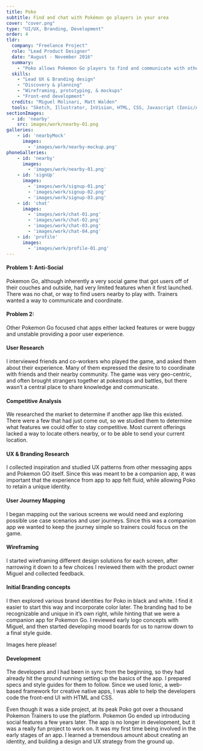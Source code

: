 ```yaml
---
title: Poko
subtitle: Find and chat with Pokémon go players in your area
cover: "cover.png"
type: "UI/UX, Branding, Development"
order: 4
tldr:
  company: "Freelance Project"
  role: "Lead Product Designer"
  date: "August - November 2016"
  summary:
    - "Poko allows Pokemon Go players to find and communicate with other trainers nearby. When Pokemon Go first launched it was a huge hit, but was lacking any kind social features. Trainers wanted a way to interact with others so they could coordinate battles and share resources and information. Poko aimed to fill this gap by providing a simple chat interface for Pokemon Trainers."
  skills:
    - "Lead UX & Branding design"
    - "Discovery & planning"
    - "Wireframing, prototyping, & mockups"
    - "Front-end development"
  credits: "Miguel Molinari, Matt Walden"
  tools: "Sketch, Illustrator, InVision, HTML, CSS, Javascript (Ionic/Angular)"
sectionImages:
  - id: 'nearby'
    src: images/work/nearby-01.png
galleries:
    - id: 'nearbyMock'
      images:
        - 'images/work/nearby-mockup.png'
phoneGalleries:
    - id: 'nearby'
      images:
        - 'images/work/nearby-01.png'
    - id: 'signUp'
      images:
        - 'images/work/signup-01.png'
        - 'images/work/signup-02.png'
        - 'images/work/signup-03.png'
    - id: 'chat'
      images:
        - 'images/work/chat-01.png'
        - 'images/work/chat-02.png'
        - 'images/work/chat-03.png'
        - 'images/work/chat-04.png'
    - id: 'profile'
      images:
        - 'images/work/profile-01.png'
---
```



<CaseSection
  sticky
  title="So, What's the Problem?"
  stepNum="01">
<ContentRow fullHeight>
<Content colRight>

#### Problem 1: Anti-Social

Pokemon Go, although inherently a very social game that got users off of their couches and outside, had very limited features when it first launched. There was no chat, or way to find users nearby to play with. Trainers wanted a way to communicate and coordinate.

</Content>
</ContentRow>
<ContentRow fullHeight>
<Content colRight>

#### Problem 2: 

Other Pokemon Go focused chat apps either lacked features or were buggy and unstable providing a poor user experience.

</Content>
</ContentRow>
</CaseSection>

<CaseSection
  sticky
  title="Did you do your homework?"
  stepNum="01">
<ContentRow fullHeight>
<Content colRight>

#### User Research

I interviewed friends and co-workers who played the game, and asked them about their experience. Many of them expressed the desire to to coordinate with friends and their nearby community. The game was very geo-centric, and often brought strangers together at pokestops and battles, but there wasn’t a central place to share knowledge and communicate.

#### Competitive Analysis

We researched the market to determine if another app like this existed. There were a few that had just come out, so we studied them to determine what features we could offer to stay competitive. Most current offerings lacked a way to locate others nearby, or to be able to send your current location.

#### UX &amp; Branding Research

I collected inspiration and studied UX patterns from other messaging apps and Pokemon GO itself. Since this was meant to be a companion app, it was important that the experience from app to app felt fluid, while allowing Poko to retain a unique identity.

</Content>
</ContentRow>
</CaseSection>

<CaseSection
  sticky
  title="The best laid plans"
  stepNum="02">
<ContentRow>
<Content colRight>

#### User Journey Mapping

I began mapping out the various screens we would need and exploring possible use case scenarios and user journeys. Since this was a companion app we wanted to keep the journey simple so trainers could focus on the game. 

</Content>
</ContentRow>
<ContentRow>
<Content colRight>

#### Wireframing

I started wireframing different design solutions for each screen, after narrowing it down to a few choices I reviewed them with the product owner Miguel and collected feedback.

</Content>
</ContentRow>
<ContentRow>
<Content colRight>

#### Initial Branding concepts

I then explored various brand identities for Poko in black and white. I find it easier to start this way and incorporate color later. The branding had to be recognizable and unique in it’s own right, while hinting that we were a companion app for Pokemon Go. I reviewed early logo concepts with Miguel, and then started developing mood boards for us to narrow down to a final style guide.

</Content>
</ContentRow>
</CaseSection>

<CaseSection
  title="Logo &amp; Branding"
  stepNum="03"
  intro="For Poko’s branding, I used a color palette reminiscent of Pokemon Go so that the two apps shared a continuity and users associated the two in their heads. I wanted to keep the branding simple and modern, while also incorporating Pokemon symbolism. I broke the letterforms down to their most basic shapes, allowing the P to utilize negative space and imply the shape of a PokeBall inside a message bubble. I chose Lato for the main typeface because it shared patterns with Pokemon Go’s typeface, while also complimenting our wordmark.">
<ContentRow>
<Content>

Images here please! 

</Content>
</ContentRow>
</CaseSection>

<CaseSection
  title="Sign Up Flow"
  stepNum="03"
  intro="We kept the sign up flow simple, so that users could get up and running quickly. User’s choose a sign up method, enter their username, and declare their team. We limited sign-up to only google and facebook initially, since this allowed us to find your friends this provided a bit of shielding from spam bots and bad-actors.">

<ContentGallery phone gallery={props.phoneGalleries.signUp} />

</CaseSection>

<CaseSection
  title="Nearby"
  stepNum="03"
  intro="Nearby is a local lobby that allows trainers to find each other and coordinate. User’s can filter nearby trainers by team and distance. Trainer cards provide quick information like their team, level, and their current status. Tap the pin to quickly send your location to another trainer so you can team up. Swipe left on a card to hide or report a Trainer."
  image={props.phoneGalleries.nearby[0]}
  phone>

<ContentGallery fullWidth gallery={props.galleries.nearbyMock} />

</CaseSection>

<CaseSection
  title="Location Based Chat"
  stepNum="03"
  intro="Keep in touch with your friends and other trainers nearby. Use Poko to plan a meet-up, discuss strategy, or just talk PoGo. You can even share your location so it’s easier for other trainers to find you while on-the-go.">

<ContentGallery phone gallery={props.phoneGalleries.chat} />


</CaseSection>

<CaseSection
  sticky
  title="Trainer Profiles"
  stepNum="03"
  intro="Trainer profiles are simple and to the point so that you can focus on the task at hand – catching Pokemon. Just upload a profile photo and set a status to let other trainers know you’re ready to catch them all!">

<ContentGallery colRight fullWidth phone gallery={props.phoneGalleries.profile} />

</CaseSection>

<CaseSection
  sticky
  title="Alright, build it already"
  stepNum="04">
<ContentRow fullHeight>
<Content colRight>

#### Development

The developers and I had been in sync from the beginning, so they had already hit the ground running setting up the basics of the app. I prepared specs and style guides for them to follow. Since we used Ionic, a web-based framework for creative native apps, I was able to help the developers code the front-end UI with HTML and CSS.

</Content>
</ContentRow>
</CaseSection>

<CaseSection
  sticky
  title="The results are in"
  stepNum="04">
<ContentRow fullHeight>
<Content colRight>

Even though it was a side project, at its peak Poko got over a thousand Pokemon Trainers to use the platform. Pokemon Go ended up introducing social features a few years later. The app is no longer in development, but it was a really fun project to work on. It was my first time being involved in the early stages of an app. I learned a tremendous amount about creating an identity, and building a design and UX strategy from the ground up.

</Content>
</ContentRow>
</CaseSection>